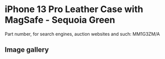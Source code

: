 
# iPhone 13 Pro Leather Case with MagSafe - Sequoia Green

Part number, for search engines, auction websites and such: MM1G3ZM/A

## Image gallery

<div style={{ width: "768px" }}>
  <GalleryComponent
    images={[
      {
        original: "/everysource/MM1G3.webp",
        thumbnail: "/everypreview/MM1G3.webp",
      },
      {
        original: "/everysource/MM1G3_AV1.webp",
        thumbnail: "/everypreview/MM1G3_AV1.webp",
      },
      {
        original: "/everysource/MM1G3_AV2.webp",
        thumbnail: "/everypreview/MM1G3_AV2.webp",
      },
      {
        original: "/everysource/MM1G3_AV3.webp",
        thumbnail: "/everypreview/MM1G3_AV3.webp",
      },
      {
        original: "/everysource/MM1G3_AV4.webp",
        thumbnail: "/everypreview/MM1G3_AV4.webp",
      },
      {
        original: "/everysource/MM1G3_AV5.webp",
        thumbnail: "/everypreview/MM1G3_AV5.webp",
      },
      {
        original: "/everysource/MM1G3_AV6.webp",
        thumbnail: "/everypreview/MM1G3_AV6.webp",
      }
    ]}
  />
</div>